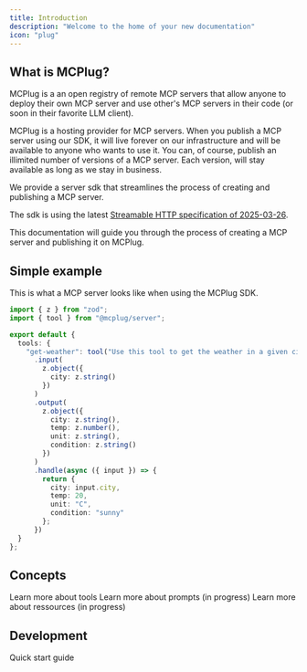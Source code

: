 ```yaml
---
title: Introduction
description: "Welcome to the home of your new documentation"
icon: "plug"
---
```


## What is MCPlug?

MCPlug is a an open registry of remote MCP servers that allow anyone to deploy their own MCP server and use other's MCP servers in their code (or soon in their favorite LLM client).

MCPlug is a hosting provider for MCP servers. When you publish a MCP server using our SDK, it will live forever on our infrastructure and will be available to anyone who wants to use it. You can, of course, publish an illimited number of versions of a MCP server. Each version, will stay available as long as we stay in business.

We provide a server sdk that streamlines the process of creating and publishing a MCP server.

The sdk is using the latest [Streamable HTTP specification of 2025-03-26](https://spec.modelcontextprotocol.io/specification/2025-03-26/).

This documentation will guide you through the process of creating a MCP server and publishing it on MCPlug.

## Simple example

This is what a MCP server looks like when using the MCPlug SDK.

```ts
import { z } from "zod";
import { tool } from "@mcplug/server";

export default {
  tools: {
    "get-weather": tool("Use this tool to get the weather in a given city")
      .input(
        z.object({
          city: z.string()
        })
      )
      .output(
        z.object({
          city: z.string(),
          temp: z.number(),
          unit: z.string(),
          condition: z.string()
        })
      )
      .handle(async ({ input }) => {
        return {
          city: input.city,
          temp: 20,
          unit: "C",
          condition: "sunny"
        };
      })
  }
};
```

## Concepts

<Card icon="screwdriver-wrench" horizontal title="Tools" href="/concepts/tools">
  Learn more about tools
</Card>
<Card icon="thought-bubble" horizontal title="Prompts" href="/concepts/prompts">
  Learn more about prompts (in progress)
</Card>
<Card icon="files" horizontal title="Ressources" href="/concepts/ressources">
  Learn more about ressources (in progress)
</Card>

## Development

<Card icon="flag" horizontal title="Quick start" href="/get-started/quick-start">
  Quick start guide
</Card>
